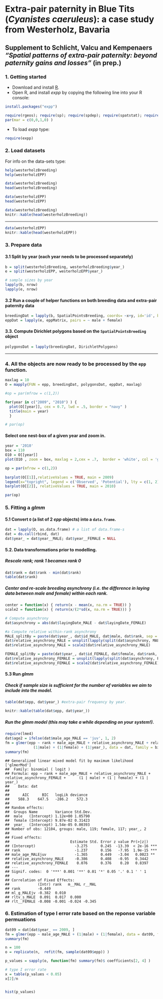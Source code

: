 <!--
%\VignetteEngine{knitr::knitr}
%\VignetteIndexEntry{Blue Tits Case study}
-->

Extra-pair paternity in Blue Tits (_Cyanistes caeruleus_): a case study from Westerholz, Bavaria 
========================================================================================================
Supplement to Schlicht, Valcu and Kempenaers _"Spatial patterns of extra-pair paternity: beyond paternity gains and losses"_ (in prep.)
-------------------------------------------------------------------------------------------------------------------------------------


### 1. Getting started
 * Download and install [R](http://cran.rstudio.com/).
 * Open R, and install _expp_ by copying the following line into your R console:  
```r
install.packages("expp")
```  
  
```r
require(rgeos); require(sp); require(spdep); require(spatstat); require(deldir)
par(mar = c(0,0,1,0) )
```
 * To load _expp_ type:   
```r
require(expp)
```

### 2. Load datasets
For info on the data-sets type: 
```r
help(westerholzBreeding)
help(westerholzEPP)
```
```r
data(westerholzBreeding)
head(westerholzBreeding)
```
```r
data(westerholzEPP)
head(westerholzEPP)
```

```r
data(westerholzBreeding)
knitr::kable(head(westerholzBreeding))
```
***** 
```r
data(westerholzEPP)
knitr::kable(head(westerholzEPP))
```




### 3. Prepare data

#### 3.1 Split by year (each year needs to be processed separately)

```r
b = split(westerholzBreeding, westerholzBreeding$year_)
e = split(westerholzEPP, westerholzEPP$year_) 

# sample sizes by year
lapply(b, nrow)
lapply(e, nrow)
```

#### 3.2 Run a couple of helper functions on both breeding data and extra-pair paternity data 
```r
breedingDat = lapply(b, SpatialPointsBreeding, coords= ~x+y, id='id', breeding= ~male + female)
eppDat = lapply(e, eppMatrix, pairs = ~ male + female)


```

#### 3.3. Compute Dirichlet polygons based on the `SpatialPointsBreeding` object
```r
polygonsDat = lapply(breedingDat, DirichletPolygons)
```  
********************************************************************************

### 4. All the objects are now ready to be processed by the `epp` function.
```r
maxlag = 10
O = mapply(FUN = epp, breedingDat, polygonsDat, eppDat, maxlag)
```

```r
#op = par(mfrow = c(1,2))

for(year in c("2009", "2010") ) { 
  plot(O[[year]], cex = 0.7, lwd = .5, border = "navy" )
  title(main = year)
  }

# par(op)
```
#### Select one nest-box of a given year and zoom in.
```r
year = '2010'
box = 110
O10 = O[[year]]
plot(O10 , zoom = box, maxlag = 2,cex = .7,  border = 'white', col = 'grey70', zoom.col = "bisque")

```

```r
op = par(mfrow = c(1,2))
    
barplot(O[[1]],relativeValues = TRUE, main = 2009) 
legend(x="topright", legend = c('Observed', 'Potential'), lty = c(1, 2),bty='n')
barplot(O[[2]], relativeValues = TRUE, main = 2010)

par(op)
```

### 5. Fitting a _glmm_ 

#### 5.1 Convert `O` (a list of 2 _epp_ objects) into a `data.frame`.
```r
dat = lapply(O, as.data.frame) # a list of data.frame-s
dat = do.call(rbind, dat)
dat$year_ = dat$year__MALE; dat$year__FEMALE = NULL

```

#### 5.2. Data transformations prior to modelling.

##### Rescale rank; rank 1 becames rank 0
```r
dat$rank = dat$rank - min(dat$rank)
table(dat$rank)
```
##### Center and re-scale breeding asynchrony (i.e. the difference in laying data between male and female) within each rank.

```r
center = function(x) { return(x - mean(x, na.rm = TRUE)) }
scale2 = function(x) { return(x/(2*sd(x, na.rm = TRUE))) }

# Compute asynchrony
dat$asynchrony = abs(dat$layingDate_MALE - dat$layingDate_FEMALE)

#a Compute relative within-rank asynchrony
MALE_splitBy = paste(dat$year_, dat$id_MALE, dat$male, dat$rank, sep = "_")
dat$relative_asynchrony_MALE = unsplit(lapply(split(dat$asynchrony, MALE_splitBy), center), MALE_splitBy)
dat$relative_asynchrony_MALE = scale2(dat$relative_asynchrony_MALE)

FEMALE_splitBy = paste(dat$year_, dat$id_FEMALE, dat$female, dat$rank, sep = "_")
dat$relative_asynchrony_FEMALE = unsplit(lapply(split(dat$asynchrony, FEMALE_splitBy), center), FEMALE_splitBy)
dat$relative_asynchrony_FEMALE = scale2(dat$relative_asynchrony_FEMALE)
```

#### 5.3 Run _glmm_
##### Check if sample size is sufficient for the number of variables we aim to include into the model.
```r
table(dat$epp, dat$year_) #extra-pair frequency by year.
```
```r
knitr::kable(table(dat$epp, dat$year_))
```

##### Run the glmm model (this may take a while depending on your system!).
```r
require(lme4)
dat$age2 = ifelse(dat$male_age_MALE == 'juv', 1, 2)
fm = glmer(epp ~ rank + male_age_MALE + relative_asynchrony_MALE + relative_asynchrony_FEMALE + 
             (1|male) + (1|female) + (1|year_), data = dat, family = binomial)
summary(fm)
```

```
## Generalized linear mixed model fit by maximum likelihood ['glmerMod']
##  Family: binomial ( logit )
## Formula: epp ~ rank + male_age_MALE + relative_asynchrony_MALE + relative_asynchrony_FEMALE +      (1 | male) + (1 | female) + (1 | year_) 
##    Data: dat 
## 
##      AIC      BIC   logLik deviance 
##    588.3    647.5   -286.2    572.3 
## 
## Random effects:
##  Groups Name        Variance Std.Dev.
##  male   (Intercept) 1.12e+00 1.05790 
##  female (Intercept) 9.87e-02 0.31423 
##  year_  (Intercept) 1.54e-05 0.00393 
## Number of obs: 12104, groups: male, 119; female, 117; year_, 2
## 
## Fixed effects:
##                            Estimate Std. Error z value Pr(>|z|)    
## (Intercept)                  -3.275      0.245  -13.39  < 2e-16 ***
## rank                         -1.237      0.156   -7.95  1.9e-15 ***
## male_age_MALEjuv             -1.365      0.449   -3.04   0.0023 ** 
## relative_asynchrony_MALE     -0.386      0.408   -0.95   0.3442    
## relative_asynchrony_FEMALE    0.076      0.376    0.20   0.8397    
## ---
## Signif. codes:  0 '***' 0.001 '**' 0.01 '*' 0.05 '.' 0.1 ' ' 1
## 
## Correlation of Fixed Effects:
##             (Intr) rank   m__MAL r__MAL
## rank        -0.449                     
## ml_g_MALEjv -0.382  0.010              
## rltv_s_MALE  0.091  0.017  0.000       
## rlt__FEMALE -0.008 -0.001 -0.024 -0.345
```

### 6. Estimation of type I error rate based on  the reponse variable permuations


```r
dat09 = dat[dat$year_ == 2009, ]
fm = glmer(epp ~ male_age_MALE + (1|male) + (1|female), data = dat09, family = binomial)
summary(fm)

n = 100
o = replicate(n,  refit(fm, sample(dat09$epp)) )

p_values = sapply(o, function(fm) summary(fm)$ coefficients[2, 4] )

# type I error rate
x = table(p_values < 0.05)
x[2]/n


hist(p_values)

```





































